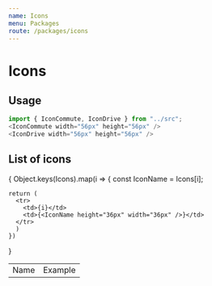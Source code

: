 ```yaml
---
name: Icons
menu: Packages
route: /packages/icons
---
```



# Icons

<PackageMetadata pkg={pkg}/>


## Usage

```js
import { IconCommute, IconDrive } from "../src";
<IconCommute width="56px" height="56px" />
<IconDrive width="56px" height="56px" />
```

<Playground>
    <Icons.IconCategory width="56px" height="56px" />
</Playground>


## List of icons 

<table>
  <tbody>
    <tr><td>Name</td><td>Example</td></tr>
    {
    Object.keys(Icons).map(i => {
    const IconName = Icons[i];
    
    return (
      <tr>
        <td>{i}</td>
        <td>{<IconName height="36px" width="36px" />}</td>
      </tr>
      )
    })
  }
  </tbody>
</table>

